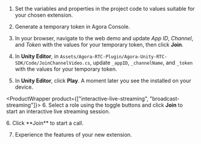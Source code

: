 <PlatformWrapper platform="unity">

1. Set the variables and properties in the project code to values suitable for your chosen extension.

2.  Generate a temporary token in Agora Console.

3. In your browser, navigate to the <Link target="_blank" to="{{Global.DEMO_BASIC_VIDEO_CALL_URL}}"><Vg k="COMPANY" /> web demo</Link> and update _App ID_, _Channel_, and _Token_ with the values for your temporary token, then click **Join**.

4. In **Unity Editor**, in `Assets/Agora-RTC-Plugin/Agora-Unity-RTC-SDK/Code/JoinChannelVideo.cs`, update `_appID`, `_channelName`, and `_token` with the values for your temporary token.

5.  In **Unity Editor**, click **Play**. A moment later you see the <Vpl k="CLIENT" /> installed on your device.

<ProductWrapper product={["interactive-live-streaming", "broadcast-streaming"]}>
6. Select a role using the toggle buttons and click **Join** to start an interactive live streaming session.
</ProductWrapper>

<ProductWrapper product="video-calling">
6. Click **Join** to start a call.
</ProductWrapper>

7. Experience the features of your new extension.

</PlatformWrapper>